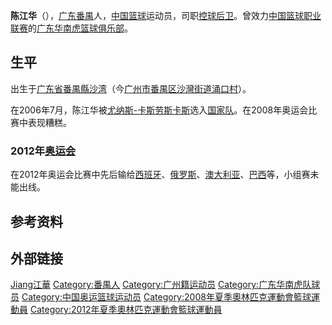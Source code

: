 {{Otheruses|陈江华}}
{{篮球运动员
| name = 陈江华
| position =[[组织后卫|组织后卫]]
| nickname = 华仔
| height = 1.89m
| weight = 85kg
| team = [[广东华南虎篮球俱乐部|广东东莞银行]]
| nationality = {{PRC}}
| nationality_2 =
| birth_date = {{Birth date and age|1989|3|12}}
| birth_place = {{PRC}}[[广东省|广东省]][[番禺縣|番禺縣]][[沙灣街道_(廣州市)|沙湾]]
| career_start = 2006
| career_end = 2017
| former_teams = [[广东宏远华南虎篮球俱乐部|广东华南虎]]（2006-2017）
}}

'''陈江华'''（{{bd|1989年|3月12日|catIdx=Chen Jianghua}}），[[广东|广东]][[番禺区|番禺]]人，[[中华人民共和国|中国]][[篮球|篮球]]运动员，司职[[控球后卫|控球后卫]]。曾效力[[中国篮球职业联赛|中国篮球职业联赛]]的[[广东华南虎篮球俱乐部|广东华南虎篮球俱乐部]]。

== 生平 ==
出生于[[广东省|广东省]][[番禺縣|番禺縣]][[沙灣街道_(廣州市)|沙湾]]（今[[广州市|广州市]][[番禺区|番禺区]][[沙灣街道_(廣州市)|沙灣街道]][[涌口村|涌口村]]）。

在2006年7月，陈江华被[[尤纳斯-卡斯劳斯卡斯|尤纳斯-卡斯劳斯卡斯]]选入[[中国国家男子篮球队|国家队]]。在2008年奥运会比赛中表现糟糕。 

=== 2012年[[奥运会|奥运会]] ===
在2012年奥运会比赛中先后输给[[西班牙国家男子篮球队|西班牙]]、[[俄罗斯国家男子篮球队|俄罗斯]]、[[澳大利亚国家男子篮球队|澳大利亚]]、[[巴西國家男子籃球隊|巴西]]等，小组赛未能出线。

== 参考资料 ==
{{reflist}}

== 外部链接 ==
{{Navboxes|title=陈江华在职业联赛的夺冠情况|list1=
{{2007-08赛季CBA总冠军|1}}
{{2008-09赛季CBA总冠军|1}}
{{2009-10赛季CBA总冠军|2}}
{{2010-11赛季CBA总冠军|1}}
{{2012-13赛季CBA总冠军|1}}
}}
{{Navboxes|title=陈江华在国际大赛的参赛情况|list1=
{{2006年世界男篮锦标赛中国参赛名单}}
{{2008年奥运会男子篮球中国参赛名单}}
{{2012年奥运会男子篮球中国参赛名单}}
{{中国2013年亚洲篮球锦标赛参赛名单}}
}}

{{Authority control}}
{{DEFAULTSORT:Chen陈}}
[[Category:陈姓|Jiang江華]]
[[Category:番禺人|Category:番禺人]]
[[Category:广州籍运动员|Category:广州籍运动员]]
[[Category:广东华南虎队球员|Category:广东华南虎队球员]]
[[Category:中国奥运篮球运动员|Category:中国奥运篮球运动员]]
[[Category:2008年夏季奧林匹克運動會籃球運動員|Category:2008年夏季奧林匹克運動會籃球運動員]]
[[Category:2012年夏季奧林匹克運動會籃球運動員|Category:2012年夏季奧林匹克運動會籃球運動員]]